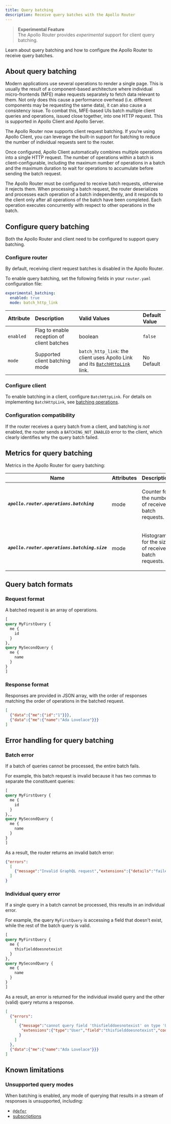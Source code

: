 ```yaml
---
title: Query batching
description: Receive query batches with the Apollo Router  
---
```


> **Experimental Feature**  
> The Apollo Router provides *experimental* support for client query batching.

Learn about query batching and how to configure the Apollo Router to receive query batches.

## About query batching

Modern applications use several operations to render a single page. This is usually the result of a component-based architecture where individual micro-frontends (MFE) make requests separately to fetch data relevant to them. Not only does this cause a performance overhead (i.e. different components may be requesting the same data), it can also cause a consistency issue. To combat this, MFE-based UIs batch multiple client queries and operations, issued close together, into one HTTP request. This is supported in Apollo Client and Apollo Server.

The Apollo Router now supports client request batching. If you’re using Apollo Client, you can leverage the built-in support for batching to reduce the number of individual requests sent to the router.

Once configured, Apollo Client automatically combines multiple operations into a single HTTP request. The number of operations within a batch is client-configurable, including the maximum number of operations in a batch and the maximum duration to wait for operations to accumulate before sending the batch request. 

The Apollo Router must be configured to receive batch requests, otherwise it rejects them. When processing a batch request, the router deserializes and processes each operation of a batch independently, and it responds to the client only after all operations of the batch have been completed. Each operation executes concurrently with respect to other operations in the batch.

## Configure query batching

Both the Apollo Router and client need to be configured to support query batching.

### Configure router

By default, receiving client request batches is disabled in the Apollo Router. 

To enable query batching, set the following fields in your `router.yaml` configuration file:

```yaml title="router.yaml"
experimental_batching:
  enabled: true
  mode: batch_http_link
```

| Attribute | Description | Valid Values | Default Value |
| :-- | :-- | :-- | :-- |
| `enabled` | Flag to enable reception of client batches | boolean | `false` |
| `mode` | Supported client batching mode | `batch_http_link`:  the client uses Apollo Link and its [`BatchHttpLink`](/react/api/link/apollo-link-batch-http) link. | No Default |

### Configure client

To enable batching in a client, configure `BatchHttpLink`. For details on implementing `BatchHttpLink`, see [batching operations](https://www.apollographql.com/docs/react/api/link/apollo-link-batch-http/).

### Configuration compatibility

If the router receives a query batch from a client, and batching is *not* enabled, the router sends a `BATCHING_NOT_ENABLED` error to the client, which clearly identifies why the query batch failed.

## Metrics for query batching

Metrics in the Apollo Router for query batching:

<table class="field-table metrics">
  <thead>
    <tr>
      <th>Name</th>
      <th>Attributes</th>
      <th>Description</th>
    </tr>
  </thead>

<tbody>
<tr class="required">
<td style="min-width: 150px;">

##### `apollo.router.operations.batching`

</td>
<td>

mode

</td>
<td>

Counter for the number of received batch requests.

</td>
</tr>

<tr class="required">
<td style="min-width: 150px;">

##### `apollo.router.operations.batching.size`

</td>
<td>

mode

</td>
<td>

Histogram for the size of received batch requests.

</td>
</tr>
</tbody>
</table>


## Query batch formats

### Request format

A batched request is an array of operations.

```graphql
[
query MyFirstQuery {
  me {
    id
  }
},
query MySecondQuery {
  me {
    name
  }
}
]
```

### Response format

Responses are provided in JSON array, with the order of responses matching the order of operations in the batched request.

```json
[
  {"data":{"me":{"id":"1"}}},
  {"data":{"me":{"name":"Ada Lovelace"}}}
]
```

## Error handling for query batching

### Batch error

If a batch of queries cannot be processed, the entire batch fails.

For example, this batch request is invalid because it has two commas to separate the constituent queries:

```graphql
[
query MyFirstQuery {
  me {
    id
  }
},,
query MySecondQuery {
  me {
    name
  }
}
]
```

As a result, the router returns an invalid batch error:

```json
{"errors":
  [
    {"message":"Invalid GraphQL request","extensions":{"details":"failed to deserialize the request body into JSON: expected value at line 1 column 54","code":"INVALID_GRAPHQL_REQUEST"}}
  ]
}
```

### Individual query error

If a single query in a batch cannot be processed, this results in an individual error. 

For example, the query `MyFirstQuery` is accessing a field that doesn't exist, while the rest of the batch query is valid.

```graphql
[
query MyFirstQuery {
  me {
    thisfielddoesnotexist
  }
},
query MySecondQuery {
  me {
    name
  }
}
]
```

As a result, an error is returned for the individual invalid query and the other (valid) query returns a response.

```json
[
  {"errors":
    [
      {"message":"cannot query field 'thisfielddoesnotexist' on type 'User'",
       "extensions":{"type":"User","field":"thisfielddoesnotexist","code":"INVALID_FIELD"}
      }
    ]
  },
  {"data":{"me":{"name":"Ada Lovelace"}}}
]
```

## Known limitations

### Unsupported query modes
 
When batching is enabled, any mode of querying that results in a stream of responses is unsupported, including:
- [`@defer`](/graphos/operations/defer/)
- [subscriptions](/graphos/operations/subscriptions/)

